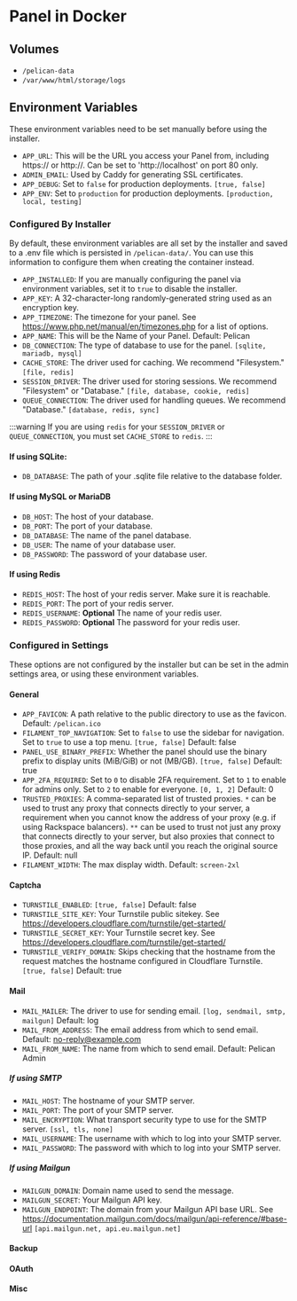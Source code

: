 # Panel in Docker

## Volumes
- `/pelican-data`
- `/var/www/html/storage/logs`

## Environment Variables
These environment variables need to be set manually before using the installer.

- `APP_URL`: This will be the URL you access your Panel from, including https:// or http://. Can be set to 'http://localhost' on port 80 only.
- `ADMIN_EMAIL`: Used by Caddy for generating SSL certificates.
- `APP_DEBUG`: Set to `false` for production deployments. `[true, false]`
- `APP_ENV`: Set to `production` for production deployments. `[production, local, testing]`

### Configured By Installer
By default, these environment variables are all set by the installer and saved to a .env file which is persisted in `/pelican-data/`. You can use this information to configure them when creating the container instead.

- `APP_INSTALLED`: If you are manually configuring the panel via environment variables, set it to `true` to disable the installer.
- `APP_KEY`: A 32-character-long randomly-generated string used as an encryption key.
- `APP_TIMEZONE`: The timezone for your panel. See https://www.php.net/manual/en/timezones.php for a list of options.
- `APP_NAME`: This will be the Name of your Panel. Default: Pelican
- `DB_CONNECTION`: The type of database to use for the panel. `[sqlite, mariadb, mysql]`
- `CACHE_STORE`: The driver used for caching. We recommend "Filesystem." `[file, redis]`
- `SESSION_DRIVER`: The driver used for storing sessions. We recommend "Filesystem" or "Database." `[file, database, cookie, redis]`
- `QUEUE_CONNECTION`: The driver used for handling queues. We recommend "Database." `[database, redis, sync]`

:::warning
    If you are using `redis` for your `SESSION_DRIVER` or `QUEUE_CONNECTION`, you must set `CACHE_STORE` to `redis`.
:::

#### If using SQLite:
- `DB_DATABASE`: The path of your .sqlite file relative to the database folder.

#### If using MySQL or MariaDB
- `DB_HOST`: The host of your database.
- `DB_PORT`: The port of your database.
- `DB_DATABASE`: The name of the panel database.
- `DB_USER`: The name of your database user.
- `DB_PASSWORD`: The password of your database user.

#### If using Redis
- `REDIS_HOST`: The host of your redis server. Make sure it is reachable.
- `REDIS_PORT`: The port of your redis server.
- `REDIS_USERNAME`: **Optional** The name of your redis user.
- `REDIS_PASSWORD`: **Optional** The password for your redis user.

### Configured in Settings
These options are not configured by the installer but can be set in the admin settings area, or using these environment variables.

#### General
- `APP_FAVICON`: A path relative to the public directory to use as the favicon. Default: `/pelican.ico`
- `FILAMENT_TOP_NAVIGATION`: Set to `false` to use the sidebar for navigation. Set to `true` to use a top menu. `[true, false]` Default: false
- `PANEL_USE_BINARY_PREFIX`: Whether the panel should use the binary prefix to display units (MiB/GiB) or not (MB/GB). `[true, false]` Default: true
- `APP_2FA_REQUIRED`: Set to `0` to disable 2FA requirement. Set to `1` to enable for admins only. Set to `2` to enable for everyone. `[0, 1, 2]` Default: 0
- `TRUSTED_PROXIES`: A comma-separated list of trusted proxies. `*` can be used to trust any proxy that connects directly to your server, a requirement when you cannot know the address of your proxy (e.g. if using Rackspace balancers). `**` can be used to trust not just any proxy that connects directly to your server, but also proxies that connect to those proxies, and all the way back until you reach the original source IP. Default: null
- `FILAMENT_WIDTH`: The max display width. Default: `screen-2xl`

#### Captcha
- `TURNSTILE_ENABLED`: `[true, false]` Default: false
- `TURNSTILE_SITE_KEY`: Your Turnstile public sitekey. See https://developers.cloudflare.com/turnstile/get-started/
- `TURNSTILE_SECRET_KEY`: Your Turnstile secret key. See https://developers.cloudflare.com/turnstile/get-started/
- `TURNSTILE_VERIFY_DOMAIN`: Skips checking that the hostname from the request matches the hostname configured in Cloudflare Turnstile. `[true, false]` Default: true

#### Mail
- `MAIL_MAILER`: The driver to use for sending email. `[log, sendmail, smtp, mailgun]` Default: log
- `MAIL_FROM_ADDRESS`: The email address from which to send email. Default: no-reply@example.com
- `MAIL_FROM_NAME`: The name from which to send email. Default: Pelican Admin

##### If using SMTP
- `MAIL_HOST`: The hostname of your SMTP server. 
- `MAIL_PORT`: The port of your SMTP server.
- `MAIL_ENCRYPTION`: What transport security type to use for the SMTP server. `[ssl, tls, none]`
- `MAIL_USERNAME`: The username with which to log into your SMTP server.
- `MAIL_PASSWORD`: The password with which to log into your SMTP server.

##### If using Mailgun
- `MAILGUN_DOMAIN`: Domain name used to send the message.
- `MAILGUN_SECRET`: Your Mailgun API key.
- `MAILGUN_ENDPOINT`: The domain from your Mailgun API base URL. See https://documentation.mailgun.com/docs/mailgun/api-reference/#base-url `[api.mailgun.net, api.eu.mailgun.net]`

#### Backup 

#### OAuth

#### Misc 